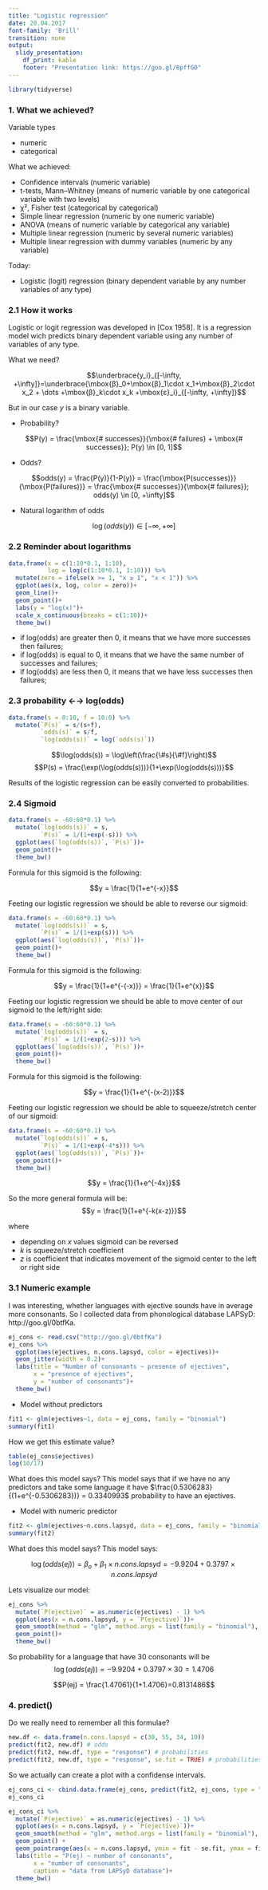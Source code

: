 ```yaml
---
title: "Logistic regression"
date: 20.04.2017
font-family: 'Brill'
transition: none
output:
  slidy_presentation:
    df_print: kable
    footer: "Presentation link: https://goo.gl/8pffGO"
---
```

```r
library(tidyverse)
```

### 1. What we achieved?

Variable types

* numeric
* categorical

What we achieved:

* Confidence intervals (numeric variable)
* t-tests, Mann–Whitney (means of numeric variable by one categorical variable with two levels)
* χ², Fisher test (categorical by categorical)
* Simple linear regression (numeric by one numeric variable)
* ANOVA (means of numeric variable by categorical any variable)
* Multiple linear regression (numeric by several numeric variables)
* Multiple linear regression with dummy variables (numeric by any variable)

Today:

* Logistic (logit) regression (binary dependent variable by any number variables of any type)

### 2.1 How it works
Logistic or logit regression was developed in [Cox 1958]. It is a regression model wich predicts binary dependent variable using any number of variables of any type.

What we need?

$$\underbrace{y_i}_{[-\infty, +\infty]}=\underbrace{\mbox{β}_0+\mbox{β}_1\cdot x_1+\mbox{β}_2\cdot x_2 + \dots +\mbox{β}_k\cdot x_k +\mbox{ε}_i}_{[-\infty, +\infty]}$$

But in our case $y$ is a binary variable.

* Probability?

$$P(y) = \frac{\mbox{# successes}}{\mbox{# failures} + \mbox{# successes}}; P(y) \in [0, 1]$$

* Odds?

$$odds(y) = \frac{P(y)}{1-P(y)} = \frac{\mbox{P(successes)}}{\mbox{P(failures)}} = \frac{\mbox{# successes}}{\mbox{# failures}}; odds(y) \in [0, +\infty]$$

* Natural logarithm of odds

$$\log(odds(y)) \in [-\infty, +\infty]$$

### 2.2 Reminder about logarithms

```r
data.frame(x = c(1:10*0.1, 1:10),
           log = log(c(1:10*0.1, 1:10))) %>%
  mutate(zero = ifelse(x >= 1, "x ≥ 1", "x < 1")) %>% 
  ggplot(aes(x, log, color = zero))+
  geom_line()+
  geom_point()+
  labs(y = "log(x)")+
  scale_x_continuous(breaks = c(1:10))+
  theme_bw()
```

* if log(odds) are greater then 0, it means that we have more successes then failures;
* if log(odds) is equal to 0, it means that we have the same number of successes and failures;
* if log(odds) are less then 0, it means that we have less successes then failures;

### 2.3 probability ←→ log(odds)
```r
data.frame(s = 0:10, f = 10:0) %>% 
  mutate(`P(s)` = s/(s+f),
         `odds(s)` = s/f,
         `log(odds(s))` = log(`odds(s)`))
```

$$\log(odds(s)) = \log\left(\frac{\#s}{\#f}\right)$$
$$P(s) = \frac{\exp(\log(odds(s)))}{1+\exp(\log(odds(s)))}$$

Results of the logistic regression can be easily converted to probabilities.

### 2.4 Sigmoid

```r
data.frame(s = -60:60*0.1) %>% 
  mutate(`log(odds(s))` = s,
         `P(s)` = 1/(1+exp(-s))) %>% 
  ggplot(aes(`log(odds(s))`, `P(s)`))+
  geom_point()+
  theme_bw()
```

Formula for this sigmoid is the following:

$$y = \frac{1}{1+e^{-x}}$$

Feeting our logistic regression we should be able to reverse our sigmoid:

```r
data.frame(s = -60:60*0.1) %>% 
  mutate(`log(odds(s))` = s,
         `P(s)` = 1/(1+exp(s))) %>% 
  ggplot(aes(`log(odds(s))`, `P(s)`))+
  geom_point()+
  theme_bw()
```

Formula for this sigmoid is the following:

$$y = \frac{1}{1+e^{-(-x)}} = \frac{1}{1+e^{x}}$$

Feeting our logistic regression we should be able to move center of our sigmoid to the left/right side:

```r
data.frame(s = -60:60*0.1) %>% 
  mutate(`log(odds(s))` = s,
         `P(s)` = 1/(1+exp(2-s))) %>% 
  ggplot(aes(`log(odds(s))`, `P(s)`))+
  geom_point()+
  theme_bw()
```
Formula for this sigmoid is the following:

$$y = \frac{1}{1+e^{-(x-2)}}$$

Feeting our logistic regression we should be able to squeeze/stretch center of our sigmoid:

```r
data.frame(s = -60:60*0.1) %>% 
  mutate(`log(odds(s))` = s,
         `P(s)` = 1/(1+exp(-4*s))) %>% 
  ggplot(aes(`log(odds(s))`, `P(s)`))+
  geom_point()+
  theme_bw()
```

$$y = \frac{1}{1+e^{-4x}}$$

So the more general formula will be:
$$y = \frac{1}{1+e^{-k(x-z)}}$$

where

* depending on $x$ values sigmoid can be reversed
* $k$ is squeeze/stretch coefficient
* $z$ is coefficient that indicates movement of the sigmoid center to the left or right side

### 3.1 Numeric example
I was interesting, whether languages with ejective sounds have in average more consonants. So I collected data from phonological database LAPSyD: http://goo.gl/0btfKa.

```r
ej_cons <- read.csv("http://goo.gl/0btfKa")
ej_cons %>% 
  ggplot(aes(ejectives, n.cons.lapsyd, color = ejectives))+
  geom_jitter(width = 0.2)+
  labs(title = "Number of consonants ~ presence of ejectives",
       x = "presence of ejectives",
       y = "number of consonants")+
  theme_bw()
```

* Model without predictors
```r
fit1 <- glm(ejectives~1, data = ej_cons, family = "binomial")
summary(fit1)
```
How we get this estimate value?
```r
table(ej_cons$ejectives)
log(10/17)
```
What does this model says? This model says that if we have no any predictors and take some language it have $\frac{0.5306283}{(1+e^{-0.5306283})} = 0.3340993$ probability to have an ejectives.

* Model with numeric predictor
```r
fit2 <- glm(ejectives~n.cons.lapsyd, data = ej_cons, family = "binomial")
summary(fit2)
```
What does this model says? This model says:

$$\log(odds(ej)) = \beta_o + \beta_1 \times n.cons.lapsyd = 
-9.9204 + 0.3797 \times n.cons.lapsyd$$

Lets visualize our model:
```r
ej_cons %>% 
  mutate(`P(ejective)` = as.numeric(ejectives) - 1) %>% 
  ggplot(aes(x = n.cons.lapsyd, y = `P(ejective)`))+
  geom_smooth(method = "glm", method.args = list(family = "binomial"), se = FALSE) +
  geom_point()+
  theme_bw()
```

So probability for a language that have 30 consonants will be
$$\log(odds(ej)) = -9.9204 + 0.3797 \times 30 = 1.4706$$

$$P(ej) = \frac{1.47061}{1+1.4706}=0.8131486$$

### 4. predict()
Do we really need to remember all this formulae?
```r
new.df <- data.frame(n.cons.lapsyd = c(30, 55, 34, 10))
predict(fit2, new.df) # odds
predict(fit2, new.df, type = "response") # probabilities
predict(fit2, new.df, type = "response", se.fit = TRUE) # probabilities and confidense interval
```

So we actually can create a plot with a confidense intervals.
```r
ej_cons_ci <- cbind.data.frame(ej_cons, predict(fit2, ej_cons, type = "response", se.fit = TRUE)[1:2])
ej_cons_ci
```

```r
ej_cons_ci %>%
  mutate(`P(ejective)` = as.numeric(ejectives) - 1) %>% 
  ggplot(aes(x = n.cons.lapsyd, y = `P(ejective)`))+
  geom_smooth(method = "glm", method.args = list(family = "binomial"), se = FALSE)+
  geom_point() +
  geom_pointrange(aes(x = n.cons.lapsyd, ymin = fit - se.fit, ymax = fit + se.fit))+
  labs(title = "P(ej) ~ number of consonants",
       x = "number of consonants",
       caption = "data from LAPSyD database")+
  theme_bw()
```

